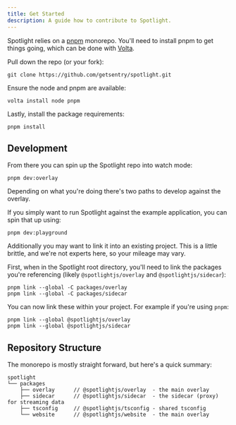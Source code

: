 ```yaml
---
title: Get Started
description: A guide how to contribute to Spotlight.
---
```


Spotlight relies on a [pnpm](https://pnpm.io) monorepo. You'll need to install pnpm to get things going, which can be done with [Volta](https://volta.sh).

Pull down the repo (or your fork):

```shell
git clone https://github.com/getsentry/spotlight.git
```

Ensure the node and pnpm are available:

```shell
volta install node pnpm
```

Lastly, install the package requirements:

```shell
pnpm install
```

## Development

From there you can spin up the Spotlight repo into watch mode:

```shell
pnpm dev:overlay
```

Depending on what you're doing there's two paths to develop against the overlay.

If you simply want to run Spotlight against the example application, you can spin that up using:

```shell
pnpm dev:playground
```

Additionally you may want to link it into an existing project. This is a little brittle, and we're not experts here, so your mileage may vary.

First, when in the Spotlight root directory, you'll need to link the packages you're referencing (likely `@spotlightjs/overlay` and `@spotlightjs/sidecar`):

```shell
pnpm link --global -C packages/overlay
pnpm link --global -C packages/sidecar
```

You can now link these within your project. For example if you're using `pnpm`:

```shell
pnpm link --global @spotlightjs/overlay
pnpm link --global @spotlightjs/sidecar
```

## Repository Structure

The monorepo is mostly straight forward, but here's a quick summary: 

```
spotlight
└── packages                
    ├── overlay      // @spotlightjs/overlay  - the main overlay
    ├── sidecar      // @spotlightjs/sidecar  - the sidecar (proxy) for streaming data
    ├── tsconfig     // @spotlightjs/tsconfig - shared tsconfig
    └── website      // @spotlightjs/website  - the main overlay
```
